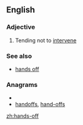 ==English==

===Adjective===
{{en-adj|pos=[[hand]]s-[[off]]}}

# Tending not to [[intervene]]

===See also===
*[[hands off]]

===Anagrams===
* {{alphagram|adffhnos}}
* [[handoffs#English|handoffs]], [[hand-offs#English|hand-offs]]

[[zh:hands-off]]